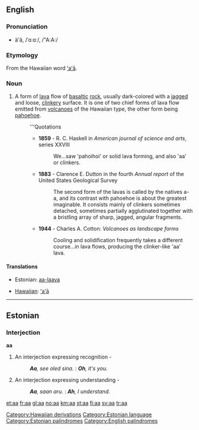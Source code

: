 {{see|AA|A.A.|A-A|A.-A.}}

==English==

===Pronunciation===
* ä'ä, /ˈɑːɑː/, /"A:A:/

===Etymology===
From the Hawaiian word [[ʻaʻā]].

{{wikipedia}}
===Noun===
{{en-noun|-}}

# A form of [[lava]] flow of [[basaltic]] [[rock]], usually dark-colored with a [[jagged]] and loose, [[clinkery]] surface. It is one of two chief forms of lava flow emitted from [[volcano]]es of the Hawaiian type, the other form being [[pahoehoe]].
#: '''Quotations
#:* '''1859''' - R. C. Haskell in ''American journal of science and arts'', series XXVIII
#:*: We...saw 'pahoihoi' or solid lava forming, and also 'aa' or clinkers.
#:* '''1883''' - Clarence E. Dutton in the fourth ''Annual report'' of the United States Geological Survey
#:*: The second form of the lavas is called by the natives a-a, and its contrast with pahoehoe is about the greatest imaginable. It consists mainly of clinkers sometimes detached, sometimes partially agglutinated together with a bristling array of sharp, jagged, angular fragments.
#:* '''1944''' - Charles A. Cotton: ''Volcanoes as landscape forms''
#:*: Cooling and solidification frequently takes a different course...in lava flows, producing the clinker-like 'aa' lava.

====Translations====
{{top}}
*Estonian: [[aa-laava]]
{{mid}}
*[[Hawaiian]]: [[ʻaʻā]]
{{bottom}}

----

==Estonian==

===Interjection===
'''aa'''

# An interjection expressing recognition -
#: ''<!-- -->'''Aa''', see oled sina.'' : ''<!-- -->'''Oh''', it's you.''
# An interjection expressing understanding -
#: ''<!-- -->'''Aa''', saan aru.'' : ''<!-- -->'''Ah''', I understand.''

[[Category:Hawaiian derivations]]
[[Category:Estonian language]]
[[Category:Estonian palindromes]]
[[Category:English palindromes]]

[[et:aa]]
[[fr:aa]]
[[gl:aa]]
[[no:aa]]
[[km:aa]]
[[st:aa]]
[[fi:aa]]
[[sv:aa]]
[[tr:aa]]